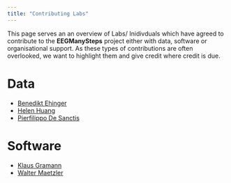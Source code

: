 ```yaml
---
title: "Contributing Labs"
---
```


This page serves an an overview of Labs/ Inidivduals which have agreed to contribute to the **EEGManySteps** project either with data, software or organisational support.
As these types of contributions are often overlooked, we want to highlight them and give credit where credit is due.

# Data
- [Benedikt Ehinger](https://benediktehinger.de/blog/science/)
- [Helen Huang](https://www.cecs.ucf.edu/faculty/helen-huang/)
- [Pierfilippo De Sanctis](https://www.cognitiveneurolab.com/dr-pierfilippo-de-sanctis)

# Software
- [Klaus Gramann](https://www.tu.berlin/bpn)
- [Walter Maetzler](https://neurogeriatrics-kiel.com/de/)
